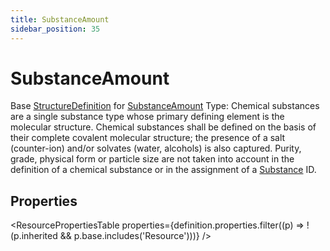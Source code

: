 ```yaml
---
title: SubstanceAmount
sidebar_position: 35
---
```



# SubstanceAmount

Base <a href="/docs/api/fhir/resources/structuredefinition">StructureDefinition</a> for <a href="/docs/api/fhir/datatypes/substanceamount">SubstanceAmount</a> Type: Chemical substances are a single substance type whose primary defining element is the molecular structure. Chemical substances shall be defined on the basis of their complete covalent molecular structure; the presence of a salt (counter-ion) and/or solvates (water, alcohols) is also captured. Purity, grade, physical form or particle size are not taken into account in the definition of a chemical substance or in the assignment of a <a href="/docs/api/fhir/resources/substance">Substance</a> ID.

<Tabs queryString="section">
<TabItem value="schema" label="Schema" default>

## Properties

<ResourcePropertiesTable
  properties={definition.properties.filter((p) => !(p.inherited && p.base.includes('Resource')))}
/>

</TabItem>
  


</Tabs>
